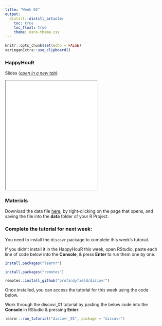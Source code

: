 ```yaml
---
title: "Week 02"
output:
  distill::distill_article:
    toc: true
    toc_float: true
    theme: dans-theme.css
---
```


```r
knitr::opts_chunk$set(echo = FALSE)
xaringanExtra::use_clipboard()
```


### HappyHouR 

Slides [(*open in a new tab*)](){target="_blank"}

<iframe id="inlineFrameExample"
    title="Inline Frame Example"
    height="360"
    src="./week_02/index.html">
</iframe>


### Materials

Download the data file [here](https://raw.githubusercontent.com/de84sussex/sussex_fundrmentals/master/docs/empathy_data.csv), by right-clicking on the page that opens, and saving the file into the **data** folder of your R Project. 


### Complete the tutorial for next week: 

You need to install the `discovr` package to complete this week's tutorial.

If you didn't install it in the HappyHouR this week, open RStudio, paste each line of code below into the **Console**, & press **Enter** to run them one by one. 

```r
install.packages("learnr")
```

```r
install.packages("remotes")
```

```r
remotes::install_github("profandyfield/discovr")
```

Once installed, you can access the tutorial for this week using the code below.

:::ojtask

Work through the discovr_01 tutorial by pasting the below code into the **Console** in RStudio & pressing **Enter**.

```r

learnr::run_tutorial("discovr_01", package = "discovr")

```

:::

<br>

